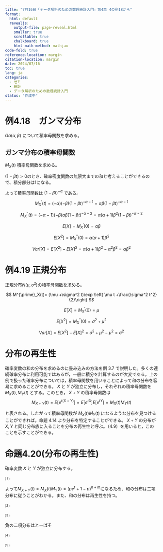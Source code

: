 ```yaml
---
title: "7月16日「データ解析のための数理統計入門」第4章 4の例18から"
format:
  html: default
  revealjs:
    output-file: page-reveal.html
    smaller: true
    scrollable: true
    chalkboard: true
    html-math-method: mathjax
code-fold: true
reference-location: margin
citation-location: margin
date: 2024/07/16
toc: true
lang: ja
categories:
  - ゼミ
  - 統計
  - データ解析のための数理統計入門
status: "作成中"
---
```


# 例4.18　ガンマ分布

$Ga(\alpha, \beta)$ について積率母関数を求める。

## ガンマ分布の積率母関数
$M_X(t)$ 積率母関数を求める。

\begin{align}
M_X(t)=E[e^{tX}]&=\int^{\infty}_{-\infty} e^{tx} f(x) dx \\
&=\int^{\infty}_0 e^{tx} \frac{x^{\alpha-1} e^{-x/\beta}}{\Gamma(\alpha) \beta^{\alpha}} dx \\
&= \int^{\infty}_0  \frac{x^{\alpha-1} \exp\{-\frac{1-\beta t}{\beta}x\} }{\Gamma(\alpha) \beta^{\alpha}} dx \\
&= \int^{\infty}_0  \frac{x^{\alpha-1} \exp\{-\frac{1-\beta t}{\beta}x\} }{\Gamma(\alpha) (\frac{\beta}{1-\beta t})^{\alpha} (1-\beta t)^{\alpha}} dx \\
&=(1-\beta t)^{-\alpha} \int^{\infty}_0  \frac{x^{\alpha-1} \exp\{-\frac{1-\beta t}{\beta}x\} }{\Gamma(\alpha) (\frac{\beta}{1-\beta t})^{\alpha} } dx 
\end{align}

$(1-\beta t)>0$のとき、確率密度関数の無限大までの和と考えることができるので、積分部分は1になる。

よって積率母関数は $(1-\beta t)^{-\alpha}$ である。

::: {.extra-space3}

:::


$$
M^{\prime}_X(t)= (-\alpha)(-\beta)  (1-\beta t)^{-\alpha-1}=\alpha \beta  (1-\beta t)^{-\alpha-1}
$$

$$
M^{\prime \prime}_X(t)= (-\alpha-1)(-\beta) \alpha \beta  (1-\beta t)^{-\alpha-2}=\alpha (\alpha+1)\beta^2 (1-\beta t)^{-\alpha-2}
$$

::: {.extra-space3}

:::

$$
E[X]= M^{\prime}_X(0)=\alpha \beta
$$

$$
E[X^2]=M^{\prime \prime}_X(0)= \alpha (\alpha+1)\beta^2 
$$

$$
Var[X]=E[X^2]-E[X]^2= \alpha (\alpha+1)\beta^2 - \alpha^2 \beta^2= \alpha\beta^2
$$



# 例4.19 正規分布

正規分布$N(\mu, \sigma^2)$の積率母関数を求める。

\begin{align}
M_X(t)=E[e^{tX}]&=\int^{\infty}_{-\infty} e^{tx} f(x) dx \\
&=\int^{\infty}_{-\infty} e^{tx} \frac{1}{\sqrt{2\pi  }\sigma} \exp\left\{- \frac{(x-\mu)^2}{2\sigma^2}\right\} dx \\
&=\int^{\infty}_{-\infty} \frac{1}{\sqrt{2\pi  }\sigma} \exp\left\{tx- \frac{(x-\mu)^2}{2\sigma^2}\right\} dx \\
&=\int^{\infty}_{-\infty} \frac{1}{\sqrt{2\pi  }\sigma} \exp\left\{-\frac{x^2-2\mu x +\mu^2-2\sigma^2tx}{2\sigma^2}\right\} dx \\
&=\int^{\infty}_{-\infty} \frac{1}{\sqrt{2\pi  }\sigma } \exp\left\{-\frac{(x-(\mu+\sigma^2t))^2-2\mu\sigma^2t-\sigma^4t^2}{2\sigma^2}\right\} dx \\
&=\int^{\infty}_{-\infty} \frac{1}{\sqrt{2\pi  }\sigma} \exp\left\{-\frac{(x-(\mu+\sigma^2t))^2}{2\sigma^2} +\mu t +\frac{\sigma^2 t^2}{2}\right\} dx \\
&=\exp \left( \mu t +\frac{\sigma^2 t^2}{2}\right)\int^{\infty}_{-\infty} \frac{1}{\sqrt{2\pi  }\sigma} \exp\left\{-\frac{(x-(\mu+\sigma^2t))^2}{2\sigma^2} \right\} dx \\
&=\exp \left( \mu t +\frac{\sigma^2 t^2}{2}\right)
\end{align}

$$
M^{\prime}_X(t)=  (\mu +\sigma^2 t)\exp \left( \mu t +\frac{\sigma^2 t^2}{2}\right)
$$

\begin{align}
M^{\prime \prime}_X(t)&=  (\mu +\sigma^2 t)^{\prime} \exp \left( \mu t +\frac{\sigma^2 t^2}{2}\right)+(\mu +\sigma^2 t)\exp \left( \mu t +\frac{\sigma^2 t^2}{2}\right)^{\prime} \\
&=\sigma^2 \exp \left( \mu t +\frac{\sigma^2 t^2}{2}\right)+(\mu +\sigma^2 t)^2\exp \left( \mu t +\frac{\sigma^2 t^2}{2}\right)^{\prime} \\
&=(\sigma^2+(\mu +\sigma^2 t)^2)\exp \left( \mu t +\frac{\sigma^2 t^2}{2}\right)
\end{align}

$$
E[X]= M^{\prime}_X(0)=\mu
$$

$$
E[X^2]=M^{\prime \prime}_X(0)= \sigma^2+\mu^2
$$

$$
Var[X]=E[X^2]-E[X]^2= \sigma^2+\mu^2 - \mu^2= \sigma^2
$$

# 分布の再生性

確率変数の和の分布を求めるのに畳み込みの方法を例 3.7 で説明した。多くの連続確率分布に利用可能ではあるが，一般に積分を計算するのが大変である。上の例で扱った確率分布については，積率母関数を用いることによって和の分布を容易に求めることができる。 $X$ と $Y$ が独立に分布し，それぞれの積率母関数を $M_X(t), M_Y(t)$ とする。このとき， $X + Y$ の積率母関数は
$$
M_{X+Y}(t) = E[e^{t(X+Y)}] = E[e^{tX}]E[e^{tY}] = M_X(t) M_Y(t) \tag{4.9}
$$

と表される。したがって積率母関数が $M_X(t) M_Y(t)$ になるような分布を見つけることができれば，命題 4.14 より分布を特定することができる。 $X + Y$ の分布が $X, Y$ と同じ分布族に入ることを分布の再生性と呼ぶ。（4.9）を用いると，このことを示すことができる。

# 命題4.20(分布の再生性)　

確率変数 $X$ と $Y$ が独立に分布する。

\begin{align*}
(1) \quad & X \sim Bin(m, p), \quad Y \sim Bin(n, p) \implies X + Y \sim Bin(m+n, p) \\
(2) \quad & X \sim Po(\lambda_1), \quad Y \sim Po(\lambda_2) \implies X + Y \sim Po(\lambda_1 + \lambda_2) \\
(3) \quad & X \sim NBin(r_1, p), \quad Y \sim NBin(r_2, p) \implies X + Y \sim NBin(r_1 + r_2, p) \\
(4) \quad & X \sim \mathcal{N}(\mu_1, \sigma_1^2), \quad Y \sim \mathcal{N}(\mu_2, \sigma_2^2) \implies X + Y \sim \mathcal{N}(\mu_1 + \mu_2, \sigma_1^2 + \sigma_2^2) \\
(5) \quad & X \sim Ga(\alpha_1, \beta), \quad Y \sim Ga(\alpha_2, \beta) \implies X + Y \sim Ga(\alpha_1 + \alpha_2, \beta)
\end{align*}

⑴

\begin{align}
M_X(t)M_Y(t) &= (pe^t+1-p)^n(pe^t+1-p)^m \\
&=(pe^t+1-p)^{n+m}
\end{align}

よって$M_{X+Y}(t)=M_X(t)M_Y(t)=(pe^t+1-p)^{n+m}$になるため、和の分布は二項分布に従うことがわかる。また、和の分布は再生性を持つ。

⑵


\begin{align}
M_X(t)M_Y(t) &= \exp \left\{ \left( e^t - 1 \right) \lambda_1 \right\} \exp \left\{ \left( e^t - 1 \right) \lambda_2 \right\} \\
&= \exp \left\{ \left( e^t - 1 \right) (\lambda_1 + \lambda_2 )\right\} 
\end{align}

⑶

負の二項分布はとーばそ

⑷

\begin{align}
    M_X(t)M_Y(t) &= \exp\left( \mu_1 t + \frac{\sigma_1^2 t^2}{2} \right) \exp\left( \mu_2 t + \frac{\sigma_2^2 t^2}{2} \right) \\
    &= \exp\left\{ (\mu_1 + \mu_2) t + \frac{\sigma_1^2 + \sigma_2^2}{2} t^2 \right\}
\end{align}

⑸

\begin{align}
M_X(t)M_Y(t) &= (1-\beta t)^{-\alpha_1}(1-\beta t)^{-\alpha_2} \\
&=(1-\beta t)^{-(\alpha_1+\alpha_2)}
\end{align}




